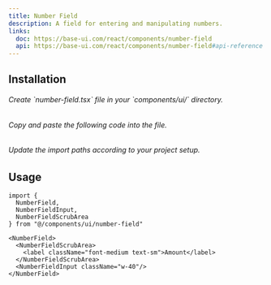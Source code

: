 ```yaml
---
title: Number Field
description: A field for entering and manipulating numbers.
links:
  doc: https://base-ui.com/react/components/number-field
  api: https://base-ui.com/react/components/number-field#api-reference
---
```


<ComponentViewer name="number-field-demo"/>

## Installation

<Stepper totalSteps={3}>
  <Step stepNumber={1}>
    <h6>Create `number-field.tsx` file in your `components/ui/` directory.</h6>
  </Step>
  <Step stepNumber={2}>
    <h6>Copy and paste the following code into the file.</h6>
    <ComponentSource name="number-field" />
  </Step>
  <Step stepNumber={3}>
    <h6>Update the import paths according to your project setup.</h6>
  </Step>
</Stepper>

## Usage

```tsx
import {
  NumberField,
  NumberFieldInput,
  NumberFieldScrubArea
} from "@/components/ui/number-field"
```

```tsx
<NumberField>
  <NumberFieldScrubArea>
    <label className="font-medium text-sm">Amount</label>
  </NumberFieldScrubArea>
  <NumberFieldInput className="w-40"/>
</NumberField>
```

